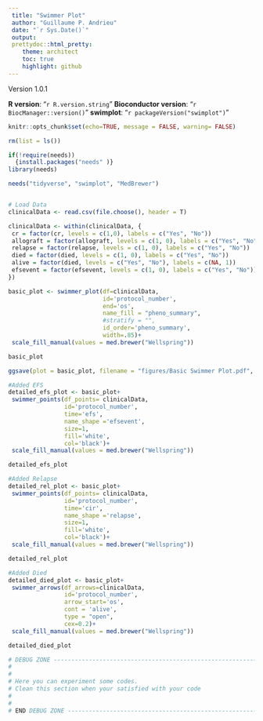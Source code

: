 ```yaml
---
 title: "Swimmer Plot"
 author: "Guillaume P. Andrieu"
 date: "`r Sys.Date()`"
 output:
 prettydoc::html_pretty:
    theme: architect
    toc: true
    highlight: github
---
```


Version 1.0.1

**R version**: "`r R.version.string`"
**Bioconductor version**: "`r BiocManager::version()`"
**swimplot**: "`r packageVersion("swimplot")`"
     
```r
knitr::opts_chunk$set(echo=TRUE, message = FALSE, warning= FALSE)
``` 

```r
rm(list = ls())
```

```r
if(!require(needs))
  {install.packages("needs" )}
library(needs)

needs("tidyverse", "swimplot", "MedBrewer")
``` 

```r

``` 

```r
# Load Data
clinicalData <- read.csv(file.choose(), header = T)

clinicalData <- within(clinicalData, {
 cr = factor(cr, levels = c(1,0), labels = c("Yes", "No"))
 allograft = factor(allograft, levels = c(1, 0), labels = c("Yes", "No"))
 relapse = factor(relapse, levels = c(1, 0), labels = c("Yes", "No"))
 died = factor(died, levels = c(1, 0), labels = c("Yes", "No"))
 alive = factor(died, levels = c("Yes", "No"), labels = c(NA, 1))
 efsevent = factor(efsevent, levels = c(1, 0), labels = c("Yes", "No"))
})
``` 

```r
basic_plot <- swimmer_plot(df=clinicalData,
                           id='protocol_number',
                           end='os',
                           name_fill = "pheno_summary",
                           #stratify = "",
                           id_order='pheno_summary',
                           width=.85)+
 scale_fill_manual(values = med.brewer("Wellspring"))

basic_plot

ggsave(plot = basic_plot, filename = "figures/Basic Swimmer Plot.pdf", width = 7, height = 5)
```


```r

#Added EFS
detailed_efs_plot <- basic_plot+ 
 swimmer_points(df_points= clinicalData,
                id='protocol_number',
                time='efs',
                name_shape ='efsevent',
                size=1,
                fill='white',
                col='black')+
 scale_fill_manual(values = med.brewer("Wellspring"))

detailed_efs_plot

#Added Relapse
detailed_rel_plot <- basic_plot+ 
 swimmer_points(df_points= clinicalData,
                id='protocol_number',
                time='cir',
                name_shape ='relapse',
                size=1,
                fill='white',
                col='black')+
 scale_fill_manual(values = med.brewer("Wellspring"))

detailed_rel_plot

#Added Died
detailed_died_plot <- basic_plot+ 
 swimmer_arrows(df_arrows=clinicalData,
                id='protocol_number',
                arrow_start='os',
                cont = 'alive',
                type = "open",
                cex=0.2)+
 scale_fill_manual(values = med.brewer("Wellspring"))

detailed_died_plot

```

```r
# DEBUG ZONE --------------------------------------------------------------
#
#
# Here you can experiment some codes.
# Clean this section when your satisfied with your code
#
#
# END DEBUG ZONE ----------------------------------------------------------
``` 


